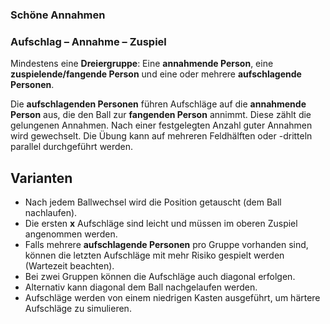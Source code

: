 ### Schöne Annahmen


### Aufschlag – Annahme – Zuspiel  

Mindestens eine **Dreiergruppe**: Eine **annahmende Person**, eine **zuspielende/fangende Person** und eine oder mehrere **aufschlagende Personen**.  

Die **aufschlagenden Personen** führen Aufschläge auf die **annahmende Person** aus, die den Ball zur **fangenden Person** annimmt. Diese zählt die gelungenen Annahmen. Nach einer festgelegten Anzahl guter Annahmen wird gewechselt. Die Übung kann auf mehreren Feldhälften oder -dritteln parallel durchgeführt werden.  

:::{.callout-tip}  
## Varianten  
- Nach jedem Ballwechsel wird die Position getauscht (dem Ball nachlaufen).  
- Die ersten **x** Aufschläge sind leicht und müssen im oberen Zuspiel angenommen werden.  
- Falls mehrere **aufschlagende Personen** pro Gruppe vorhanden sind, können die letzten Aufschläge mit mehr Risiko gespielt werden (Wartezeit beachten).  
- Bei zwei Gruppen können die Aufschläge auch diagonal erfolgen.  
- Alternativ kann diagonal dem Ball nachgelaufen werden.  
- Aufschläge werden von einem niedrigen Kasten ausgeführt, um härtere Aufschläge zu simulieren.  
:::
